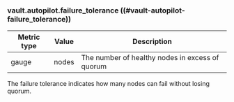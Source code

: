 ### vault.autopilot.failure_tolerance ((#vault-autopilot-failure_tolerance))

Metric type | Value | Description
----------- | ----- | -----------
gauge       | nodes | The number of healthy nodes in excess of quorum

The failure tolerance indicates how many nodes can fail without losing quorum. 